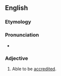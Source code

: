 ==English==

===Etymology===
{{suffix|accredit|able|lang=en}}

===Pronunciation===
* {{a|US}} {{IPA|/ə.ˈkɹɛd.ət.ə.bəl/|lang=en}}

===Adjective===
{{en-adj}}
# Able to be [[accredit]]ed.